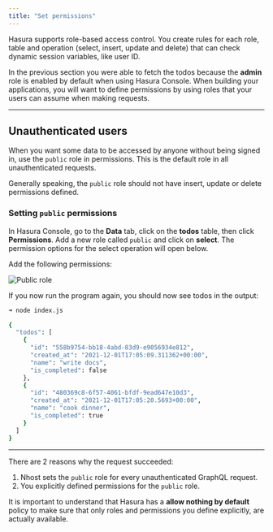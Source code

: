 ```yaml
---
title: "Set permissions"
---
```


Hasura supports role-based access control. You create rules for each role, table and operation (select, insert, update and delete) that can check dynamic session variables, like user ID.

In the previous section you were able to fetch the todos because the **admin** role is enabled by default when using Hasura Console. When building your applications, you will want to define permissions by using roles that your users can assume when making requests.

---

## Unauthenticated users

When you want some data to be accessed by anyone without being signed in, use the `public` role in permissions. This is the default role in all unauthenticated requests.

Generally speaking, the `public` role should not have insert, update or delete permissions defined.

### Setting `public` permissions

In Hasura Console, go to the **Data** tab, click on the **todos** table, then click **Permissions**. Add a new role called `public` and click on **select**. The permission options for the select operation will open below.

Add the following permissions:

![Public role](/images/quick-start/permissions-public-select.png)

If you now run the program again, you should now see todos in the output:

```sh
➜ node index.js

{
  "todos": [
    {
      "id": "558b9754-bb18-4abd-83d9-e9056934e812",
      "created_at": "2021-12-01T17:05:09.311362+00:00",
      "name": "write docs",
      "is_completed": false
    },
    {
      "id": "480369c8-6f57-4061-bfdf-9ead647e10d3",
      "created_at": "2021-12-01T17:05:20.5693+00:00",
      "name": "cook dinner",
      "is_completed": true
    }
  ]
}
```

---

There are 2 reasons why the request succeeded:

1. Nhost sets the `public` role for every unauthenticated GraphQL request.
2. You explicitly defined permissions for the `public` role.

It is important to understand that Hasura has a **allow nothing by default** policy to make sure that only roles and permissions you define explicitly, are actually available.
